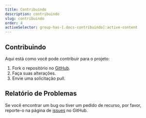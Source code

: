 ```yaml
---
title: Contribuindo
description: contribuindo
slug: contribuindo
order: 4
activeSelector: group-has-[.docs-contribuindo]:active-content
---
```



## Contribuindo

Aqui está como você pode contribuir para o projeto:

1. Fork o repositório no [<IoLogoGithub className='-mt-1' /> GitHub](https://github.com/rocketclimb/rocketicons).
2. Faça suas alterações.
3. Envie uma solicitação pull.

## Relatório de Problemas

Se você encontrar um bug ou tiver um pedido de recurso, por favor, reporte-o na página de [<IoLogoGithub className='-mt-1' /> issues](https://github.com/rocketclimb/rocketicons/issues) no GitHub.
